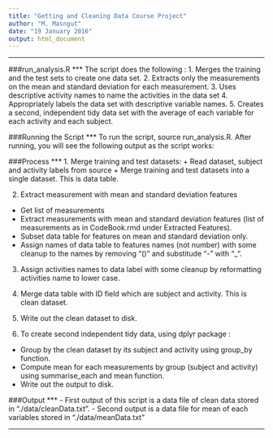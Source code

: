 ```yaml
---
title: "Getting and Cleaning Data Course Project"
author: "M. Masngut"
date: "19 January 2016"
output: html_document
---
```

***

###run_analysis.R
***
The script does the following :
1. Merges the training and the test sets to create one data set.
2. Extracts only the measurements on the mean and standard deviation for each measurement.
3. Uses descriptive activity names to name the activities in the data set
4. Appropriately labels the data set with descriptive variable names.
5. Creates a second, independent tidy data set with the average of each variable for each activity and each subject.


###Running the Script
***
To run the script, source run_analysis.R. After running, you will see the following output as the script works:


###Process
***
1. Merge training and test datasets:
  + Read dataset, subject and activity labels from source
  + Merge training and test datasets into a single dataset. This is data table.

2. Extract measurement with mean and standard deviation features
  + Get list of measurements
  + Extract measurements with mean and standard deviation features  (list of measurements as in CodeBook.rmd under Extracted Features).
  + Subset data table for features on mean and standard deviation only.
  + Assign names of data table to features names (not number) with some cleanup to the names by removing "()" and substitude "-" with "_".

3. Assign activities names to data label with some cleanup by reformatting activities name to lower case.

4. Merge data table with ID field which are subject and activity.  This is clean dataset.

5. Write out the clean dataset to disk. 

6. To create second independent tidy data,  using dplyr package :
  + Group by the clean dataset by its subject and activity using group_by function.
  + Compute mean for each measurements by group (subject and activity) using summarise_each and mean function.
  + Write out the output to disk. 


###Output
***
- First output of this script is a data file of clean data stored in "./data/cleanData.txt".
- Second output is a data file for mean of each variables stored in "./data/meanData.txt"


***

  